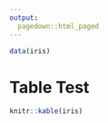 ```yaml
---
output:
  pagedown::html_paged
---
```


```r
data(iris)
```

# Table Test

```r
knitr::kable(iris)
```
